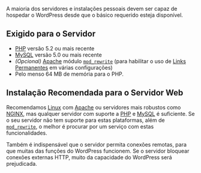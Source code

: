 {{Languages|
{{en|Hosting WordPress}}
{{sk|Hosting WordPress}}
{{zh-cn|WordPress网站主机}}
{{ja|サーバの用意}}
{{th|โฮสท์ที่รองรับเวิร์ดเพรส}}
{{ru|Хостинг для WordPress}}
{{pt-br|Hospedando o WordPress}}
{{tr|WordPress Hosting}}
}}

A maioria dos servidores e instalações pessoais devem ser capaz de hospedar o WordPress desde que o básico requerido esteja disponível.

== Exigido para o Servidor ==
* [[pt-br:Glossário#PHP|PHP]] versão 5.2 ou mais recente
* [[pt-br:Glossário#MySQL|MySQL]] versão 5.0 ou mais recente
* ''(Opcional)'' [[Glossary#Apache|Apache]] módulo <tt>[[pt-br:Glossário#mod_rewrite|mod_rewrite]]</tt> (para habilitar o uso de  [[pt-br:Usando  Links Permanentes|Links Permanentes]] em várias configurações)
* Pelo menso 64 MB de memória para o PHP.

== Instalação Recomendada para o Servidor Web==
Recomendamos [[pt-br:Glossário#Linux|Linux]] com [[pt-br:Glossário#Apache|Apache]] ou servidores mais robustos como [http://nginx.net/ NGINX], mas qualquer servidor com suporte a  [[pt-br:Glossário#PHP|PHP]] e [[pt-br:Glossário#MySQL|MySQL]] é suficiente. Se o seu servidor não tem suporte para estas plataformas, além de <tt>[[pt-br:Glossário#mod_rewrite|mod_rewrite]]</tt>, o melhor é procurar por um serviço com estas funcionalidades.

Também é indispensável que o servidor permita conexões remotas, para que muitas das funções do WordPress funcionem. Se o servidor bloquear conexões externas HTTP, muito da capacidade do WordPress será prejudicada.

{{Codex Brasil}}
{{DEFAULTSORT:H}}